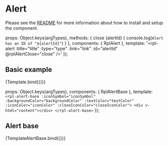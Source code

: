 
<Meta title="Molecules/Alert" />

# Alert
Please see the [README](https://github.com/dpc-sdp/ripple/blob/master/packages/components/Molecules/Alert/README.md) for more information about how to install and setup the component.

  props: Object.keys(argTypes),
  methods: {
    close (alertId) {
      console.log(`Alert has an ID of "${alertId}"`)
    }
  },
  components: { RplAlert },
  template: '<rpl-alert :title="title" :type="type" :link="link" :id="alertId" @rplAlertClose="close" />'
});

## Basic example

<Canvas>
  <Story
    name="Alert"
    argTypes={{
      type: {
        control: {
          type: 'select',
          options: {
            'Emergency': 'Emergency',
            'Fire': 'Fire',
            'Flood': 'Flood',
            'Medical': 'Medical',
            'Lightning': 'Lightning',
            'Pollution': 'Pollution',
            'Heat wave': 'Heat wave',
            'Traffic': 'Traffic'
          }
        }
      }
    }}
    args={{
      title: 'This is an emergency alert.',
      type: 'Emergency',
      link: { text: 'Find out more', url: '#' },
      alertId: 'test_id'
    }}
  >
    {Template.bind({})}
  </Story>
</Canvas>

<ArgsTable of={RplAlert} />

  props: Object.keys(argTypes),
  components: { RplAlertBase },
  template: `
    <rpl-alert-base :iconSymbol="iconSymbol" :backgroundColor="backgroundColor" :textColor="textColor" :iconColor="iconColor" :closeIconColor="closeIconColor">
      <div v-html="content"></div>
    </rpl-alert-base>
  `
});

## Alert base

<Canvas>
  <Story
    name="Alert base"
    args={{
      content: 'Draft only and not yet published',
      iconSymbol: 'alert_information',
      iconColor: 'white',
      closeIconColor: 'white',
      backgroundColor: 'dark_neutral',
      textColor: 'white'
    }}
  >
    {TemplateAlertBase.bind({})}
  </Story>
</Canvas>

<ArgsTable of={RplAlertBase} />
